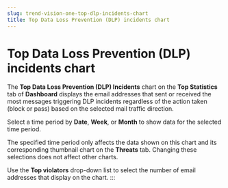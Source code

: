 ```yaml
---
slug: trend-vision-one-top-dlp-incidents-chart
title: Top Data Loss Prevention (DLP) incidents chart
---
```

# Top Data Loss Prevention (DLP) incidents chart

The **Top Data Loss Prevention (DLP) Incidents** chart on the **Top Statistics** tab of **Dashboard** displays the email addresses that sent or received the most messages triggering DLP incidents regardless of the action taken (block or pass) based on the selected mail traffic direction.

Select a time period by **Date**, **Week**, or **Month** to show data for the selected time period.

The specified time period only affects the data shown on this chart and its corresponding thumbnail chart on the **Threats** tab. Changing these selections does not affect other charts.

Use the **Top violators** drop-down list to select the number of email addresses that display on the chart.
:::
